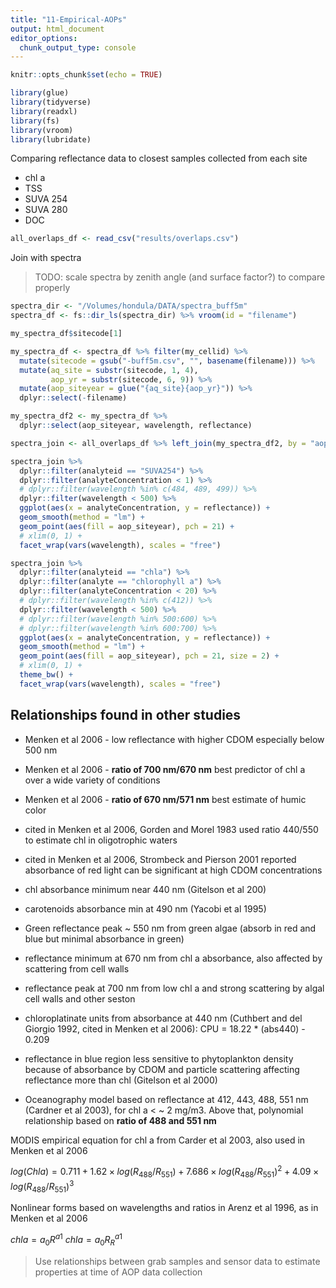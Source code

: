 ```yaml
---
title: "11-Empirical-AOPs"
output: html_document
editor_options: 
  chunk_output_type: console
---
```


```r
knitr::opts_chunk$set(echo = TRUE)
```

```r
library(glue)
library(tidyverse)
library(readxl)
library(fs)
library(vroom)
library(lubridate)
```

Comparing reflectance data to closest samples collected from each site

* chl a
* TSS
* SUVA 254
* SUVA 280
* DOC

```r
all_overlaps_df <- read_csv("results/overlaps.csv")

```

Join with spectra

> TODO: scale spectra by zenith angle (and surface factor?) to compare properly

```r
spectra_dir <- "/Volumes/hondula/DATA/spectra_buff5m"
spectra_df <- fs::dir_ls(spectra_dir) %>% vroom(id = "filename")

my_spectra_df$sitecode[1]

my_spectra_df <- spectra_df %>% filter(my_cellid) %>%
  mutate(sitecode = gsub("-buff5m.csv", "", basename(filename))) %>%
  mutate(aq_site = substr(sitecode, 1, 4),
         aop_yr = substr(sitecode, 6, 9)) %>%
  mutate(aop_siteyear = glue("{aq_site}{aop_yr}")) %>%
  dplyr::select(-filename)

my_spectra_df2 <- my_spectra_df %>%
  dplyr::select(aop_siteyear, wavelength, reflectance)

spectra_join <- all_overlaps_df %>% left_join(my_spectra_df2, by = "aop_siteyear")
```

```r
spectra_join %>%
  dplyr::filter(analyteid == "SUVA254") %>%
  dplyr::filter(analyteConcentration < 1) %>%
  # dplyr::filter(wavelength %in% c(484, 489, 499)) %>% 
  dplyr::filter(wavelength < 500) %>% 
  ggplot(aes(x = analyteConcentration, y = reflectance)) +
  geom_smooth(method = "lm") +
  geom_point(aes(fill = aop_siteyear), pch = 21) +
  # xlim(0, 1) +
  facet_wrap(vars(wavelength), scales = "free")
```

```r
spectra_join %>%
  dplyr::filter(analyteid == "chla") %>%
  dplyr::filter(analyte == "chlorophyll a") %>%
  dplyr::filter(analyteConcentration < 20) %>%
  # dplyr::filter(wavelength %in% c(412)) %>%
  dplyr::filter(wavelength < 500) %>%
  # dplyr::filter(wavelength %in% 500:600) %>%
  # dplyr::filter(wavelength %in% 600:700) %>%
  ggplot(aes(x = analyteConcentration, y = reflectance)) +
  geom_smooth(method = "lm") +
  geom_point(aes(fill = aop_siteyear), pch = 21, size = 2) +
  # xlim(0, 1) +
  theme_bw() +
  facet_wrap(vars(wavelength), scales = "free")
```


## Relationships found in other studies

* Menken et al 2006 - low reflectance with higher CDOM especially below 500 nm
* Menken et al 2006 - **ratio of 700 nm/670 nm** best predictor of chl a over a 
wide variety of conditions
* Menken et al 2006 - **ratio of 670 nm/571 nm** best estimate of humic color
* cited in Menken et al 2006, Gorden and Morel 1983 used ratio 440/550 to 
estimate chl in oligotrophic waters
* cited in Menken et al 2006, Strombeck and Pierson 2001 reported absorbance
of red light can be significant at high CDOM concentrations

* chl absorbance minimum near 440 nm (Gitelson et al 200)
* carotenoids absorbance min at 490 nm (Yacobi et al 1995)
* Green reflectance peak ~ 550 nm from green algae (absorb in red and blue
but minimal absorbance in green)
* reflectance minimum at 670 nm from chl a absorbance, also affected by 
scattering from cell walls
* reflectance peak at 700 nm from low chl a and strong scattering by algal 
cell walls and other seston

* chloroplatinate units from absorbance at 440 nm (Cuthbert and del 
Giorgio 1992, cited in Menken et al 2006): CPU = 18.22 * (abs440) - 0.209

* reflectance in blue region less sensitive to phytoplankton density
because of absorbance by CDOM and particle scattering affecting 
reflectance more than chl (Gitelson et al 2000)

* Oceanography model based on reflectance at 412, 443, 488, 551 nm (Cardner
et al 2003), for chl a < ~ 2 mg/m3. Above that, polynomial relationship
based on **ratio of 488 and 551 nm**

MODIS empirical equation for chl a from Carder et al 2003, also used in 
Menken et al 2006

$log(Chl a) = 0.711 + 1.62 \times log(R_{488}/R_{551}) + 7.686 \times log(R_{488}/R_{551})^2 + 4.09 \times log(R_{488}/R_{551})^3$

Nonlinear forms based on wavelengths and ratios in Arenz et al 1996, 
as in Menken et al 2006

$chl a = a_0R^{a1}$
$chl a = a_0R_{R}^{a1}$

> Use relationships between grab samples and sensor data to estimate
properties at time of AOP data collection